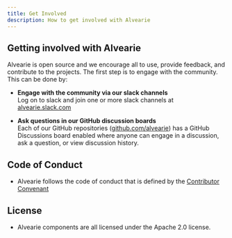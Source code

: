 ```yaml
---
title: Get Involved
description: How to get involved with Alvearie
---
```



## Getting involved with Alvearie

Alvearie is open source and we encourage all to use, provide feedback, and contribute to the projects. The first step is to engage with the community. This can be done by:


  - **Engage with the community via our slack channels**<br/>
Log on to slack and join one or more slack channels at [alvearie.slack.com](http://alvearie.slack.com)

  - **Ask questions in our GitHub discussion boards**<br/>
Each of our GitHub repositories ([github.com/alvearie](https://github.com/alvearie)) has a GitHub Discussions board enabled where anyone can engage in a discussion, ask a question, or view discussion history.

## Code of Conduct
  - Alvearie follows the code of conduct that is defined by the [Contributor Convenant](http://contributor-covenant.org)

## License
  - Alvearie components are all licensed under the Apache 2.0 license.